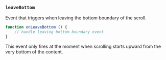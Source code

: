 ### `leaveBottom`

Event that triggers when leaving the bottom boundary of the scroll.

```ts
function onLeaveBottom () {
    // handle leaving bottom boundary event
}
```

This event only fires at the moment when scrolling starts upward from the very bottom of the content.
